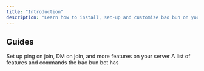 ```yaml
---
title: "Introduction"
description: "Learn how to install, set-up and customize bao bun on your Discord server."
---
```


## Guides

<CardGroup cols={2}>
  <Card title="Server Configuration" icon="gear" href="https://mintlify.com/docs/development">
    Set up ping on join, DM on join, and more features on your server
  </Card>

  <Card title="Features List" icon="list">
    A list of features and commands the bao bun bot has
  </Card>
</CardGroup>

##
